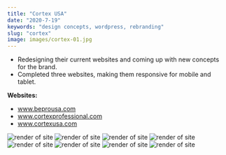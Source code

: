 ```yaml
---
title: "Cortex USA"
date: "2020-7-19"
keywords: "design concepts, wordpress, rebranding"
slug: "cortex"
image: images/cortex-01.jpg
---
```


- Redesigning their current websites and coming up with new concepts for the brand. 
- Completed three websites, making them responsive for mobile and tablet.

**Websites:**
- www.beprousa.com
- www.cortexprofessional.com
- www.cortexusa.com

![render of site](../../cortex/cortex-01.jpg)
![render of site](../../cortex/cortex-02.jpg)
![render of site](../../cortex/cortex-03.jpg)
![render of site](../../cortex/cortex-04.jpg)
![render of site](../../cortex/cortex-06.jpg)
![render of site](../../cortex/cortex-07.jpg)
![render of site](../../cortex/cortex-08.jpg)
![render of site](../../cortex/cortex-09.jpg)